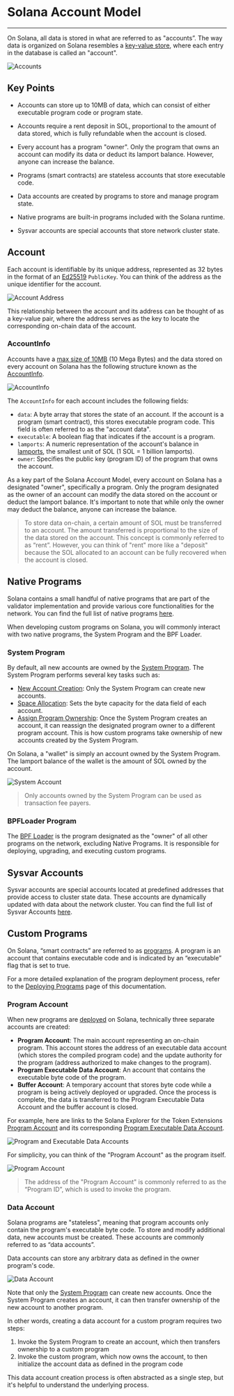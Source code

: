 # Solana Account Model

---

On Solana, all data is stored in what are referred to as "accounts”. The way
data is organized on Solana resembles a
[key-value store](https://en.wikipedia.org/wiki/Key%E2%80%93value_database),
where each entry in the database is called an "account".

![Accounts](/assets/docs/core/accounts/accounts.svg)

## Key Points

- Accounts can store up to 10MB of data, which can consist of either executable
  program code or program state.

- Accounts require a rent deposit in SOL, proportional to the amount of data
  stored, which is fully refundable when the account is closed.

- Every account has a program "owner". Only the program that owns an account can
  modify its data or deduct its lamport balance. However, anyone can increase
  the balance.

- Programs (smart contracts) are stateless accounts that store executable code.

- Data accounts are created by programs to store and manage program state.

- Native programs are built-in programs included with the Solana runtime.

- Sysvar accounts are special accounts that store network cluster state.

## Account

Each account is identifiable by its unique address, represented as 32 bytes in
the format of an [Ed25519](https://ed25519.cr.yp.to/) `PublicKey`. You can think
of the address as the unique identifier for the account.

![Account Address](/assets/docs/core/accounts/account-address.svg)

This relationship between the account and its address can be thought of as a
key-value pair, where the address serves as the key to locate the corresponding
on-chain data of the account.

### AccountInfo

Accounts have a
[max size of 10MB](https://github.com/solana-labs/solana/blob/27eff8408b7223bb3c4ab70523f8a8dca3ca6645/sdk/program/src/system_instruction.rs#L85)
(10 Mega Bytes) and the data stored on every account on Solana has the following
structure known as the
[AccountInfo](https://github.com/solana-labs/solana/blob/27eff8408b7223bb3c4ab70523f8a8dca3ca6645/sdk/program/src/account_info.rs#L19).

![AccountInfo](/assets/docs/core/accounts/accountinfo.svg)

The `AccountInfo` for each account includes the following fields:

- `data`: A byte array that stores the state of an account. If the account is a
  program (smart contract), this stores executable program code. This field is
  often referred to as the "account data".
- `executable`: A boolean flag that indicates if the account is a program.
- `lamports`: A numeric representation of the account's balance in
  [lamports](/docs/terminology#lamport), the smallest unit of SOL (1 SOL = 1
  billion lamports).
- `owner`: Specifies the public key (program ID) of the program that owns the
  account.

As a key part of the Solana Account Model, every account on Solana has a
designated "owner", specifically a program. Only the program designated as the
owner of an account can modify the data stored on the account or deduct the
lamport balance. It's important to note that while only the owner may deduct the
balance, anyone can increase the balance.

> To store data on-chain, a certain amount of SOL must be transferred to an
> account. The amount transferred is proportional to the size of the data stored
> on the account. This concept is commonly referred to as “rent”. However, you
> can think of "rent" more like a "deposit" because the SOL allocated to an
> account can be fully recovered when the account is closed.

## Native Programs

Solana contains a small handful of native programs that are part of the
validator implementation and provide various core functionalities for the
network. You can find the full list of native programs
[here](https://docs.anza.xyz/runtime/programs).

When developing custom programs on Solana, you will commonly interact with two
native programs, the System Program and the BPF Loader.

### System Program

By default, all new accounts are owned by the
[System Program](https://github.com/solana-labs/solana/tree/27eff8408b7223bb3c4ab70523f8a8dca3ca6645/programs/system/src).
The System Program performs several key tasks such as:

- [New Account Creation](https://github.com/solana-labs/solana/blob/27eff8408b7223bb3c4ab70523f8a8dca3ca6645/programs/system/src/system_processor.rs#L145):
  Only the System Program can create new accounts.
- [Space Allocation](https://github.com/solana-labs/solana/blob/27eff8408b7223bb3c4ab70523f8a8dca3ca6645/programs/system/src/system_processor.rs#L70):
  Sets the byte capacity for the data field of each account.
- [Assign Program Ownership](https://github.com/solana-labs/solana/blob/27eff8408b7223bb3c4ab70523f8a8dca3ca6645/programs/system/src/system_processor.rs#L112):
  Once the System Program creates an account, it can reassign the designated
  program owner to a different program account. This is how custom programs take
  ownership of new accounts created by the System Program.

On Solana, a "wallet" is simply an account owned by the System Program. The
lamport balance of the wallet is the amount of SOL owned by the account.

![System Account](/assets/docs/core/accounts/system-account.svg)

> Only accounts owned by the System Program can be used as transaction fee
> payers.

### BPFLoader Program

The
[BPF Loader](https://github.com/solana-labs/solana/tree/27eff8408b7223bb3c4ab70523f8a8dca3ca6645/programs/bpf_loader/src)
is the program designated as the "owner" of all other programs on the network,
excluding Native Programs. It is responsible for deploying, upgrading, and
executing custom programs.

## Sysvar Accounts

Sysvar accounts are special accounts located at predefined addresses that
provide access to cluster state data. These accounts are dynamically updated
with data about the network cluster. You can find the full list of Sysvar
Accounts [here](https://docs.anza.xyz/runtime/sysvars).

## Custom Programs

On Solana, “smart contracts” are referred to as
[programs](/docs/core/programs). A program is an account that contains
executable code and is indicated by an “executable” flag that is set to true.

For a more detailed explanation of the program deployment process, refer to the
[Deploying Programs](/docs/programs/deploying) page of this documentation.

### Program Account

When new programs are
[deployed](https://github.com/solana-labs/solana/blob/27eff8408b7223bb3c4ab70523f8a8dca3ca6645/programs/bpf_loader/src/lib.rs#L498)
on Solana, technically three separate accounts are created:

- **Program Account**: The main account representing an on-chain program. This
  account stores the address of an executable data account (which stores the
  compiled program code) and the update authority for the program (address
  authorized to make changes to the program).
- **Program Executable Data Account**: An account that contains the executable
  byte code of the program.
- **Buffer Account**: A temporary account that stores byte code while a program
  is being actively deployed or upgraded. Once the process is complete, the data
  is transferred to the Program Executable Data Account and the buffer account
  is closed.

For example, here are links to the Solana Explorer for the Token Extensions
[Program Account](https://explorer.solana.com/address/TokenzQdBNbLqP5VEhdkAS6EPFLC1PHnBqCXEpPxuEb)
and its corresponding
[Program Executable Data Account](https://explorer.solana.com/address/DoU57AYuPFu2QU514RktNPG22QhApEjnKxnBcu4BHDTY).

![Program and Executable Data Accounts](/assets/docs/core/accounts/program-account-expanded.svg)

For simplicity, you can think of the "Program Account" as the program itself.

![Program Account](/assets/docs/core/accounts/program-account-simple.svg)

> The address of the "Program Account" is commonly referred to as the “Program
> ID”, which is used to invoke the program.

### Data Account

Solana programs are "stateless", meaning that program accounts only contain the
program's executable byte code. To store and modify additional data, new
accounts must be created. These accounts are commonly referred to as “data
accounts”.

Data accounts can store any arbitrary data as defined in the owner program's
code.

![Data Account](/assets/docs/core/accounts/data-account.svg)

Note that only the [System Program](/docs/core/accounts#system-program) can
create new accounts. Once the System Program creates an account, it can then
transfer ownership of the new account to another program.

In other words, creating a data account for a custom program requires two steps:

1. Invoke the System Program to create an account, which then transfers
   ownership to a custom program
2. Invoke the custom program, which now owns the account, to then initialize the
   account data as defined in the program code

This data account creation process is often abstracted as a single step, but
it's helpful to understand the underlying process.
